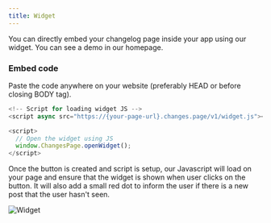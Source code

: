 ```yaml
---
title: Widget
---
```


You can directly embed your changelog page inside your app using our widget. You can see a demo in our homepage.

### Embed code

Paste the code anywhere on your website (preferably HEAD or before closing BODY tag).

```js
<!-- Script for loading widget JS -->
<script async src="https://{your-page-url}.changes.page/v1/widget.js"></script>

<script>
  // Open the widget using JS
  window.ChangesPage.openWidget();
</script>
```

Once the button is created and script is setup, our Javascript will load on your page and ensure that the widget is shown when user clicks on the button. It will also add a small red dot to inform the user if there is a new post that the user hasn't seen.

![Widget](/images/widget.png)
